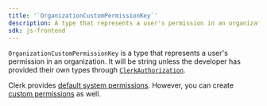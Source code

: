 ```yaml
---
title: '`OrganizationCustomPermissionKey`'
description: A type that represents a user's permission in an organization.
sdk: js-frontend
---
```


`OrganizationCustomPermissionKey` is a type that represents a user's permission in an organization. It will be string unless the developer has provided their own types through [`ClerkAuthorization`](/docs/guides/development/override-clerk-types-interfaces#example-custom-roles-and-permissions).

Clerk provides [default system permissions](/docs/guides/organizations/roles-and-permissions#system-permissions). However, you can create [custom permissions](/docs/guides/organizations/roles-and-permissions#custom-permissions) as well.
